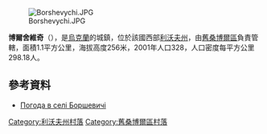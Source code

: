 [[Image:Borshevychi.JPG|right]]

'''博爾舍維奇'''（{{lang-uk|Боршевичі}}），是[[烏克蘭|烏克蘭]]的城鎮，位於該國西部[[利沃夫州|利沃夫州]]，由[[舊桑博爾區|舊桑博爾區]]負責管轄，面積1.1平方公里，海拔高度256米，2001年人口328，人口密度每平方公里298.18人。

{{coord|49|39|41|N|22|50|8|E|scale:100000|display=title}}

==參考資料==
* [http://weather.in.ua/ua/l'vovskaja/1885 Погода в селі Боршевичі] {{Wayback|url=http://weather.in.ua/ua/l'vovskaja/1885 |date=20160305215830 }}

[[Category:利沃夫州村落|Category:利沃夫州村落]]
[[Category:舊桑博爾區村落|Category:舊桑博爾區村落]]


{{Lviv-geo-stub}}